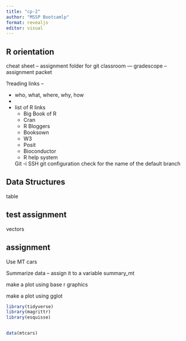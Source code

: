 ```yaml
---
title: "cp-2"
author: "MSSP Bootcamlp"
format: revealjs
editor: visual
---
```


## R orientation {.scrollable}

cheat sheet -- assignment folder for git classroom --- gradescope -- assignment packet

?reading links --

-   who, what, where, why, how
-   
-   list of R links
    -   Big Book of R
    -   Cran
    -   R Bloggers
    -   Booksown
    -   W3
    -   Posit
    -   Bioconductor
    -   R help system
    
    Git -i
    SSH
    git configuration
    check for the name of the default branch
    
    

## Data Structures

table


## test assignment

vectors


## assignment

Use MT cars

Summarize data -- assign it to a variable summary_mt

make a plot using base r graphics

make a plot using gglot  


```r

library(tidyverse)
library(magrittr)
library(esquisse)


data(mtcars)




```
